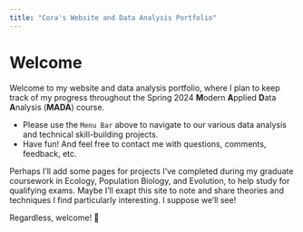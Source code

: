 ```yaml
---
title: "Cora's Website and Data Analysis Portfolio"
---
```


# Welcome

Welcome to my website and data analysis portfolio, where I plan to keep track of my progress throughout the Spring 2024 **M**odern **A**pplied **D**ata **A**nalysis (**MADA**) course. 

* Please use the `Menu Bar` above to navigate to our various data analysis and technical skill-building projects. 
* Have fun! And feel free to contact me with questions, comments, feedback, etc.

Perhaps I'll add some pages for projects I've completed during my graduate coursework in Ecology, Population Biology, and Evolution, to help study for qualifying exams. Maybe I'll exapt this site to note and share theories and techniques I find particularly interesting. I suppose we'll see! 

Regardless, welcome! 🙂